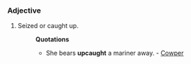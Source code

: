 ===Adjective===
#Seized or caught up. 
#:'''Quotations'''
#:*She bears '''upcaught''' a mariner away. - [[Cowper]]